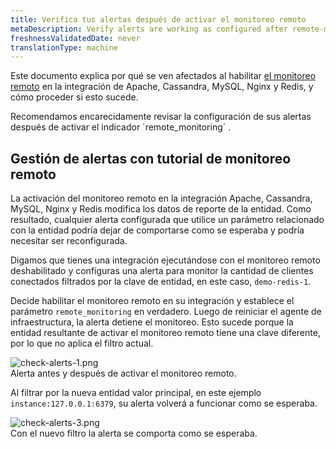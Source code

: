 ```yaml
---
title: Verifica tus alertas después de activar el monitoreo remoto
metaDescription: Verify alerts are working as configured after remote-monitoring is activated
freshnessValidatedDate: never
translationType: machine
---
```


Este documento explica por qué <InlinePopover type="alerts" />se ven afectados al habilitar [el monitoreo remoto](/docs/remote-monitoring-host-legacy-integrations) en la integración de Apache, Cassandra, MySQL, Nginx y Redis, y cómo proceder si esto sucede.

<Callout variant="important">
  Recomendamos encarecidamente revisar la configuración de sus alertas después de activar el indicador `remote_monitoring` .
</Callout>

## Gestión de alertas con tutorial de monitoreo remoto

La activación del monitoreo remoto en la integración Apache, Cassandra, MySQL, Nginx y Redis modifica los datos de reporte de la entidad. Como resultado, cualquier alerta configurada que utilice un parámetro relacionado con la entidad podría dejar de comportarse como se esperaba y podría necesitar ser reconfigurada.

Digamos que tienes una integración ejecutándose con el monitoreo remoto deshabilitado y configuras una alerta para monitor la cantidad de clientes conectados filtrados por la clave de entidad, en este caso, `demo-redis-1`.

Decide habilitar el monitoreo remoto en su integración y establece el parámetro `remote_monitoring` en verdadero. Luego de reiniciar el agente de infraestructura, la alerta detiene el monitoreo. Esto sucede porque la entidad resultante de activar el monitoreo remoto tiene una clave diferente, por lo que no aplica el filtro actual.

<img title="check alerts work after remote monitoring 1" alt="check-alerts-1.png" src="/images/infrastructure_screenshot-crop_check-alerts-remote-monitoring.webp" />

<figcaption>
  Alerta antes y después de activar el monitoreo remoto.
</figcaption>

Al filtrar por la nueva entidad valor principal, en este ejemplo `instance:127.0.0.1:6379`, su alerta volverá a funcionar como se esperaba.

<img title="check alerts work after remote monitoring 3" alt="check-alerts-3.png" src="/images/infrastructure_screenshot-crop_check-alerts-key-filter.webp" />

<figcaption>
  Con el nuevo filtro la alerta se comporta como se esperaba.
</figcaption>